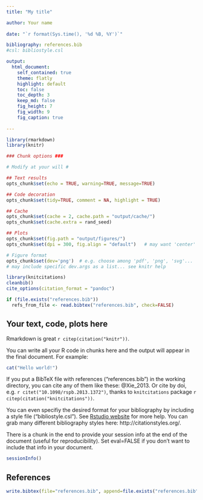 ```yaml
---
title: "My title"

author: Your name
          
date: "`r format(Sys.time(), '%d %B, %Y')`"

bibliography: references.bib
#csl: bibliostyle.csl

output:
  html_document:
    self_contained: true
    theme: flatly
    highlight: default
    toc: false
    toc_depth: 3
    keep_md: false
    fig_height: 7
    fig_width: 9
    fig_caption: true
    
---
```



```r

library(rmarkdown)
library(knitr)

### Chunk options ###

# Modify at your will #

## Text results
opts_chunk$set(echo = TRUE, warning=TRUE, message=TRUE)

## Code decoration
opts_chunk$set(tidy=TRUE, comment = NA, highlight = TRUE)

## Cache
opts_chunk$set(cache = 2, cache.path = "output/cache/")
opts_chunk$set(cache.extra = rand_seed)

## Plots
opts_chunk$set(fig.path = "output/figures/")
opts_chunk$set(dpi = 300, fig.align = "default")   # may want 'center' sometimes

# Figure format
opts_chunk$set(dev='png')  # e.g. choose among 'pdf', 'png', 'svg'...
# may include specific dev.args as a list... see knitr help


```


```r

library(knitcitations)
cleanbib()   
cite_options(citation_format = "pandoc")

if (file.exists("references.bib")) 
  refs_from_file <- read.bibtex("references.bib", check=FALSE)

```




## Your text, code, plots here

Rmarkdown is great `r citep(citation("knitr"))`. 

You can write all your R code in chunks here and the output will appear in the final document. For example:

```r
cat("Hello world!")
```


If you put a BibTeX file with references ("references.bib") in the working directory, you can cite any of them like these: @Xie_2013. Or cite by doi, e.g. `r citet("10.1098/rspb.2013.1372")`, thanks to `knitcitations` package `r citep(citation("knitcitations"))`. 

You can even specifiy the desired format for your bibliography by including a style file ("bibliostyle.csl"). See [Rstudio website](http://rmarkdown.rstudio.com/authoring_bibliographies_and_citations.html) for more help. You can grab many different bibliography styles here: http://citationstyles.org/.

There is a chunk in the end to provide your session info at the end of the document (useful for reproducibility). Set eval=FALSE if you don't want to include that info in your document.


```r
sessionInfo()
```


## References

```r
write.bibtex(file="references.bib", append=file.exists("references.bib"))

```





